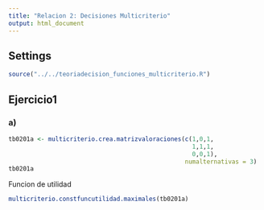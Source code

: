 ```yaml
---
title: "Relacion 2: Decisiones Multicriterio"
output: html_document
---
```

## Settings
```r
source("../../teoriadecision_funciones_multicriterio.R")
```

## Ejercicio1
### a)
```r
tb0201a <- multicriterio.crea.matrizvaloraciones(c(1,0,1,
                                                   1,1,1,
                                                   0,0,1),
                                                 numalternativas = 3)
tb0201a
```
Funcion de utilidad
```r
multicriterio.constfuncutilidad.maximales(tb0201a)
```

